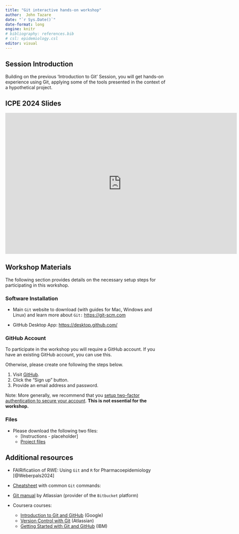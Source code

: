 ```yaml
---
title: "Git interactive hands-on workshop"
author:  John Tazare
date: "`r Sys.Date()`"
date-format: long
engine: knitr
# bibliography: references.bib
# csl: epidemiology.csl
editor: visual
---
```


## Session Introduction

Building on the previous 'Introduction to Git' Session, you will get hands-on experience using Git, applying some of the tools presented in the context of a hypothetical project.

## ICPE 2024 Slides

<iframe src="https://docs.google.com/presentation/d/1-P3m_fHSpxvS_X0Ju0-jU-HcDH0vbN-5/embed?start=false&loop=false&delayms=3000" frameborder="0" width="725" height="440.6641" allowfullscreen="true" mozallowfullscreen="true" webkitallowfullscreen="true"></iframe>

## Workshop Materials 

The following section provides details on the necessary setup steps for participating in this workshop.

### Software Installation 

-   Main `Git` website to download (with guides for Mac, Windows and Linux) and learn more about `Git:` <https://git-scm.com>

-   GitHub Desktop App: <https://desktop.github.com/>

### GitHub Account

To participate in the workshop you will require a GitHub account. If you have an existing GitHub account, you can use this.

Otherwise, please create one following the steps below.

1.  Visit [GitHub](https://github.com).
2.  Click the "Sign up" button.
3.  Provide an email address and password.

Note: More generally, we recommend that you [setup two-factor authentication to secure your account](https://docs.github.com/en/github/authenticating-to-github/securing-your-account-with-two-factor-authentication-2fa). **This is not essential for the workshop.**

### Files 

-   Please download the following two files: 
    -   \[Instructions - placeholder\] 
    -   [Project files](https://drive.google.com/file/d/1BeYgo_0jIcD8FoLEpdsfTvZ4vkjoJzx5/view?usp=share_link)

## Additional resources

-   FAIRificatiion of RWE: Using `Git` and `R` for Pharmacoepidemiology [@Weberpals2024]

-   [Cheatsheet](https://education.github.com/git-cheat-sheet-education.pdf) with common `Git` commands:

-   [Git manual](https://www.atlassian.com/git) by Atlassian (provider of the `Bitbucket` platform)

-   Coursera courses:

    -   [Introduction to Git and GitHub](https://www.coursera.org/learn/introduction-git-github) (Google)
    -   [Version Control with Git](https://www.coursera.org/learn/version-control-with-git) (Atlassian)
    -   [Getting Started with Git and GitHub](https://www.coursera.org/learn/getting-started-with-git-and-github) (IBM)
